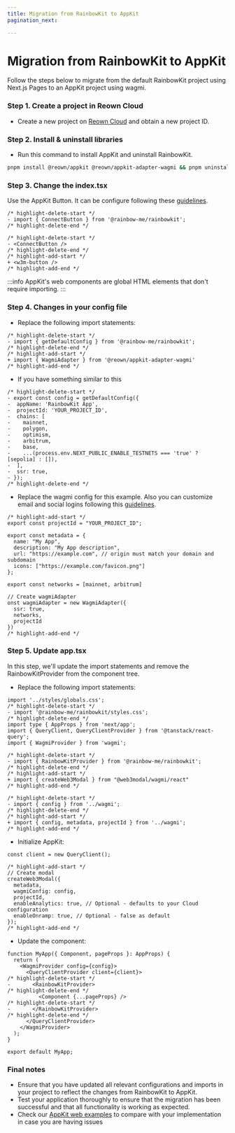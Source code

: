 ```yaml
---
title: Migration from RainbowKit to AppKit
pagination_next: 

---
```


# Migration from RainbowKit to AppKit

Follow the steps below to migrate from the default RainbowKit project using Next.js Pages to an AppKit project using wagmi.

### Step 1. Create a project in Reown Cloud

+ Create a new project on [Reown Cloud](https://cloud.reown.com) and obtain a new project ID.

### Step 2. Install & uninstall libraries

+ Run this command to install AppKit and uninstall RainbowKit.

```bash
pnpm install @reown/appkit @reown/appkit-adapter-wagmi && pnpm uninstall @rainbow-me/rainbowkit
```

### Step 3. Change the index.tsx

Use the AppKit Button. It can be configure following these [guidelines](https://docs.walletconnect.com/appkit/react-native/core/components#w3mbutton-).
```tsx
/* highlight-delete-start */
- import { ConnectButton } from '@rainbow-me/rainbowkit';
/* highlight-delete-end */

/* highlight-delete-start */
- <ConnectButton />
/* highlight-delete-end */
/* highlight-add-start */
+ <w3m-button />
/* highlight-add-end */
```

:::info
AppKit's web components are global HTML elements that don't require importing.
:::

### Step 4. Changes in your config file

+ Replace the following import statements:
```tsx
/* highlight-delete-start */
- import { getDefaultConfig } from '@rainbow-me/rainbowkit';
/* highlight-delete-end */
/* highlight-add-start */
+ import { WagmiAdapter } from '@reown/appkit-adapter-wagmi'
/* highlight-add-end */
```

+ If you have something similar to this
```tsx
/* highlight-delete-start */
- export const config = getDefaultConfig({
-  appName: 'RainbowKit App',
-  projectId: 'YOUR_PROJECT_ID',
-  chains: [
-    mainnet,
-    polygon,
-    optimism,
-    arbitrum,
-    base,
-    ...(process.env.NEXT_PUBLIC_ENABLE_TESTNETS === 'true' ? [sepolia] : []),
-  ],
-  ssr: true,
- });
/* highlight-delete-end */
```

+ Replace the wagmi config for this example. Also you can customize email and social logins following this [guidelines](https://docs.walletconnect.com/appkit/react/onboarding/socials).

```tsx
/* highlight-add-start */
export const projectId = "YOUR_PROJECT_ID";

export const metadata = {
  name: "My App",
  description: "My App description",
  url: "https://example.com", // origin must match your domain and subdomain
  icons: ["https://example.com/favicon.png"]
};

export const networks = [mainnet, arbitrum]

// Create wagmiAdapter
onst wagmiAdapter = new WagmiAdapter({
  ssr: true,
  networks,
  projectId
})
/* highlight-add-end */
```

### Step 5. Update app.tsx

In this step, we'll update the import statements and remove the RainbowKitProvider from the component tree.

+ Replace the following import statements:
```tsx
import '../styles/globals.css';
/* highlight-delete-start */
- import '@rainbow-me/rainbowkit/styles.css';
/* highlight-delete-end */
import type { AppProps } from 'next/app';
import { QueryClient, QueryClientProvider } from '@tanstack/react-query';
import { WagmiProvider } from 'wagmi';

/* highlight-delete-start */
- import { RainbowKitProvider } from '@rainbow-me/rainbowkit';
/* highlight-delete-end */
/* highlight-add-start */
+ import { createWeb3Modal } from "@web3modal/wagmi/react"
/* highlight-add-end */

/* highlight-delete-start */
- import { config } from '../wagmi';
/* highlight-delete-end */
/* highlight-add-start */
+ import { config, metadata, projectId } from '../wagmi';
/* highlight-add-end */
```


+ Initialize AppKit:
```tsx
const client = new QueryClient();

/* highlight-add-start */
// Create modal
createWeb3Modal({
  metadata,
  wagmiConfig: config,
  projectId,
  enableAnalytics: true, // Optional - defaults to your Cloud configuration
  enableOnramp: true, // Optional - false as default
});
/* highlight-add-end */
```

+ Update the component:
```tsx
function MyApp({ Component, pageProps }: AppProps) {
  return (
    <WagmiProvider config={config}>
      <QueryClientProvider client={client}>
/* highlight-delete-start */
-       <RainbowKitProvider>
/* highlight-delete-end */
          <Component {...pageProps} />
/* highlight-delete-start */
-       </RainbowKitProvider>
/* highlight-delete-end */
      </QueryClientProvider>
    </WagmiProvider>
  );
}

export default MyApp;
```

### Final notes

+ Ensure that you have updated all relevant configurations and imports in your project to reflect the changes from RainbowKit to AppKit.
+ Test your application thoroughly to ensure that the migration has been successful and that all functionality is working as expected.
+ Check our [AppKit web examples](https://github.com/WalletConnect/web-examples/tree/main/dapps/web3modal) to compare with your implementation in case you are having issues 
